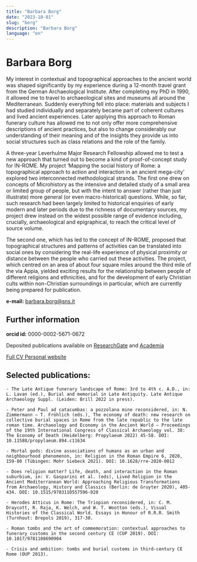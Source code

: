 ```yaml
---
title: "Barbara Borg"
date: "2023-10-01"
slug: "borg"
description: "Barbara Borg"
language: "en"
---
```


# Barbara Borg

My interest in contextual and topographical approaches to the ancient world was shaped significantly by my experience during a 12-month travel grant from the German Archaeological Institute. After completing my PhD in 1990, it allowed me to travel to archaeological sites and museums all around the Mediterranean. Suddenly everything fell into place: materials and subjects I had studied individually and separately became part of coherent cultures and lived ancient experiences. Later applying this approach to Roman funerary culture has allowed me to not only offer more comprehensive descriptions of ancient practices, but also to change considerably our understanding of their meaning and of the insights they provide us into social structures such as class relations and the role of the family.

A three-year Leverhulme Major Research Fellowship allowed me to test a new approach that turned out to become a kind of proof-of-concept study for IN-ROME. My project ‘Mapping the social history of Rome: a topographical approach to action and interaction in an ancient mega-city’ explored two interconnected methodological strands. The first one drew on concepts of Microhistory as the intensive and detailed study of a small area or limited group of people, but with the intent to answer (rather than just illustrate) more general (or even macro-historical) questions. While, so far, such research had been largely limited to historical enquiries of early modern and later periods due to the richness of documentary sources, my project drew instead on the widest possible range of evidence including, crucially, archaeological and epigraphical, to reach the critical level of source volume.

The second one, which has led to the concept of IN-ROME, proposed that topographical structures and patterns of activities can be translated into social ones by considering the real-life experience of physical proximity or distance between the people who carried out these activities. The project, which centred on an area of about four square miles around the third mile of the via Appia, yielded exciting results for the relationship between people of different religions and ethnicities, and for the development of early Christian cults within non-Christian surroundings in particular, which are currently being prepared for publication.

**e-mail:** barbara.borg@sns.it

## Further information

**orcid id:** 0000-0002-5671-0672

Deposited publications available on <a href="https://www.researchgate.net/profile/Barbara-Borg" target="_blank"> ResearchGate</a> and <a href="https://sns.academia.edu/BarbaraBorg" target="_blank">Academia</a>

<a href="CV_BB.pdf" target="_blank">
  Full CV
</a>

<a href="https://www.sns.it/it/persona/barbara-elisabeth-borg" target="_blank">
  Personal website
</a>

## Selected publications:

    - The Late Antique funerary landscape of Rome: 3rd to 4th c. A.D., in: L. Lavan (ed.), Burial and memorial in Late Antiquity. Late Antique Archaeology Suppl. (Leiden: Brill 2022 in press).

    - Peter and Paul ad catacumbas: a pozzolana mine reconsidered, in: N. Zimmermann – T. Fröhlich (eds.), The economy of death: new research on collective burial spaces in Rome from the late republic to the late roman time. Archaeology and Economy in the Ancient World – Proceedings of the 19th International Congress of Classical Archaeology vol. 38: The Economy of Death (Heidelberg: Propylaeum 2022) 45-58. DOI: 10.11588/propylaeum.894.c11634

    - Mortal gods: divine associations of humans as an urban and neighbourhood phenomenon, in: Religion in the Roman Empire 6, 2020, 159-80 (Tübingen: Mohr Siebeck 2021). DOI: 10.1628/rre-2020-0012

    - Does religion matter? Life, death, and interaction in the Roman suburbium, in: V. Gasparini et al. (eds), Lived Religion in the Ancient Mediterranean World: Approaching Religious Transformations from Archaeology, History and Classics (Berlin: de Gruyter 2020), 405-434. DOI: 10.1515/9783110557596-020

    - Herodes Atticus in Rome: The Triopion reconsidered, in: C. M. Draycott, R. Raja, K. Welch, and W. T. Wootton (eds.), Visual Histories of the Classical World. Essays in Honour of R.R.R. Smith (Turnhout: Brepols 2019), 317-30.

    - Roman tombs and the art of commemoration: contextual approaches to funerary customs in the second century CE (CUP 2019). DOI: 10.1017/9781108690904

    - Crisis and ambition: tombs and burial customs in third-century CE Rome (OUP 2013).
